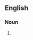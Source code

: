 {{also|bed bugs}}

==English==

===Noun===
{{head|en|noun plural form}}

# {{plural of|bedbug|lang=en}}